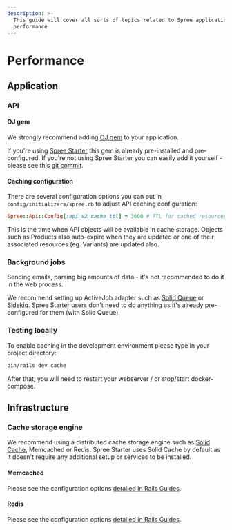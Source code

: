 ```yaml
---
description: >-
  This guide will cover all sorts of topics related to Spree application
  performance
---
```


# Performance

## Application

### API

#### OJ gem

We strongly recommend adding [OJ gem](https://github.com/ohler55/oj) to your application. 

If you're using [Spree Starter](https://github.com/spree/spree_starter) this gem is already pre-installed and pre-configured. If you're not using Spree Starter you can easily add it yourself - please see this [git commit](https://github.com/spree/spree_starter/commit/e50973be8e8833f5d6eeaa0226f322746a860cd2).

#### Caching configuration

There are several configuration options you can put in `config/initializers/spree.rb` to adjust API caching configuration:

```ruby
Spree::Api::Config[:api_v2_cache_ttl] = 3600 # TTL for cached resources in seconds
```

This is the time when API objects will be available in cache storage. Objects such as Products also auto-expire when they are updated or one of their associated resources \(eg. Variants\) are updated also. 

### Background jobs

Sending emails, parsing big amounts of data - it's not recommended to do it in the web process.

We recommend setting up ActiveJob adapter such as [Solid Queue](https://github.com/basecamp/solid_queue) or [Sidekiq](https://github.com/mperham/sidekiq/wiki/Active-Job). Spree Starter users don't need to do anything as it's already pre-configured for them (with Solid Queue).

### Testing locally

To enable caching in the development environment please type in your project directory:

```bash
bin/rails dev cache
```

After that, you will need to restart your webserver / or stop/start docker-compose.

## Infrastructure

### Cache storage engine

We recommend using a distributed cache storage engine such as [Solid Cache](https://github.com/rails/solid_cache), Memcached or Redis. Spree Starter uses Solid Cache by default as it
doesn't require any additional setup or services to be installed.

#### Memcached

Please see the configuration options [detailed in Rails Guides](https://guides.rubyonrails.org/caching_with_rails.html#activesupport-cache-memcachestore).

#### Redis

Please see the configuration options [detailed in Rails Guides](https://guides.rubyonrails.org/caching_with_rails.html#activesupport-cache-rediscachestore).